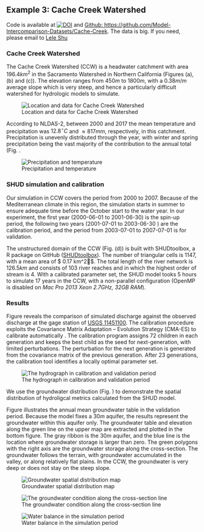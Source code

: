 ## Example 3: Cache Creek Watershed

Code is available at [![DOI](https://zenodo.org/badge/226413148.svg)](https://zenodo.org/badge/latestdoi/226413148)
 and [Github: https://github.com/Model-Intercomparison-Datasets/Cache-Creek](https://github.com/Model-Intercomparison-Datasets/Cache-Creek). The data is big. If you need, please email to [Lele Shu](mailto:lele.shu@gmail.com)


### Cache Creek Watershed

The Cache Creek Watershed (CCW) is a headwater catchment with area $196.4 km^2$  in the Sacramento Watershed in Northern California (Figures \ref{fig:sh} (a), (b) and (c)). The elevation ranges from $450 m$ to $1800 m$, with a $0.38 m/m$ average slope which is very steep, and hence a particularly difficult watershed for hydrologic models to simulate.

![Location and data for Cache Creek Watershed](Fig/Example/CacheCreek/sac5_map.png)

According to NLDAS-2, between 2000 and 2017 the mean temperature and precipitation was $12.8 ^\circ C$ and $\approx 817 mm$, respectively, in this catchment. Precipitation is unevenly distributed through the year, with winter and spring precipitation being the vast majority of the contribution to the annual total (Fig. \ref{fig:sh_pt}.

![Precipitation and temperature](Fig/Example/CacheCreek/sac5_PT.png)

### SHUD simulation and calibration

Our simulation in CCW covers the period from 2000 to 2007. Because of the Mediterranean climate in this region, the simulation starts in summer to ensure adequate time before the October start to the water year. In our experiment, the first year (2000-06-01 to 2001-06-30) is the spin-up period, the following two years (2001-07-01 to 2003-06-30 ) are the calibration period, and the period from 2003-07-01 to 2007-07-01 is for validation.

The unstructured domain of the CCW (Fig. \ref{fig:sh} (d)) is built with SHUDtoolbox, a R package on GitHub ([SHUDtoolbox]( https://github.com/shud-system/SHUDtoolbox)). The number of triangular cells is 1147, with a mean area of $ 0.17 km^2$. The total length of the river network is $126.5 km$ and consists of 103 river reaches and in which the highest order of stream is 4. With a calibrated parameter set, the SHUD model tooks 5 hours to simulate 17 years in the CCW, with a non-parallel configuration (OpenMP is disabled on *Mac Pro 2013 Xeon 2.7GHz, 32GB RAM*).

### Results

Figure \ref{fig:sh_calib} reveals the comparison of simulated discharge against the observed discharge at the gage station of [USGS 11451100](https://waterdata.usgs.gov/ca/nwis/uv/?site_no=11451100).
The calibration procedure exploits the Covariance Matrix Adaptation -- Evolution Strategy (CMA-ES) to calibrate automatically \citep{Hansen2016}. The calibration program assigns 72 children in each generation and keeps the best child as the seed for next-generation, with limited perturbations. The perturbation for the next generation is generated from the covariance matrix of the previous generation. After 23 generations, the calibration tool identifies a locally optimal parameter set.

![The hydrograph in calibration and validation period](Fig/Example/CacheCreek/sac5_hydrograph_daily.png)

We use the groundwater distribution (Fig. \ref{fig:sh_gw}) to demonstrate the spatial distribution of hydroligcal metrics calculated from the SHUD model.

Figure \ref{fig:sh_gw} illustrates the annual mean groundwater table in the validation period. Because the model fixes a $30 m$ aquifer, the results represent the groundwater within this aquifer only.
 The groundwater table and elevation along the green line on the upper map are extracted and plotted in the bottom figure. The gray ribbon is the $30 m$ aquifer, and the blue line is the location where groundwater storage is larger than zero. The green polygons with the right axis are the groundwater storage along the cross-section.  The groundwater follows the terrain, with groundwater accumulated in the valley, or along relatively flat plains. In the CCW, the groundwater is very deep or does not stay on the steep slope.


![Groundwater spatial distribution map](Fig/Example/CacheCreek/sac5_rgw.png)

![The groundwater condition along the cross-section line](Fig/Example/CacheCreek/sac5_sgw.png)

![Water balance in the simulation period](Fig/Example/CacheCreek/sac5_wb.png)

